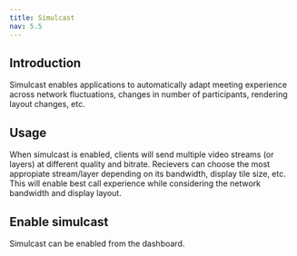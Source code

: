 ```yaml
---
title: Simulcast
nav: 5.5
---
```


## Introduction

Simulcast enables applications to automatically adapt meeting experience across network fluctuations, changes in number of participants, rendering layout changes, etc.


## Usage

When simulcast is enabled, clients will send multiple video streams (or layers) at different quality and bitrate. Recievers can choose the most appropiate stream/layer depending on its bandwidth, display tile size, etc.
This will enable best call experience while considering the network bandwidth and display layout.

## Enable simulcast

Simulcast can be enabled from the dashboard.
